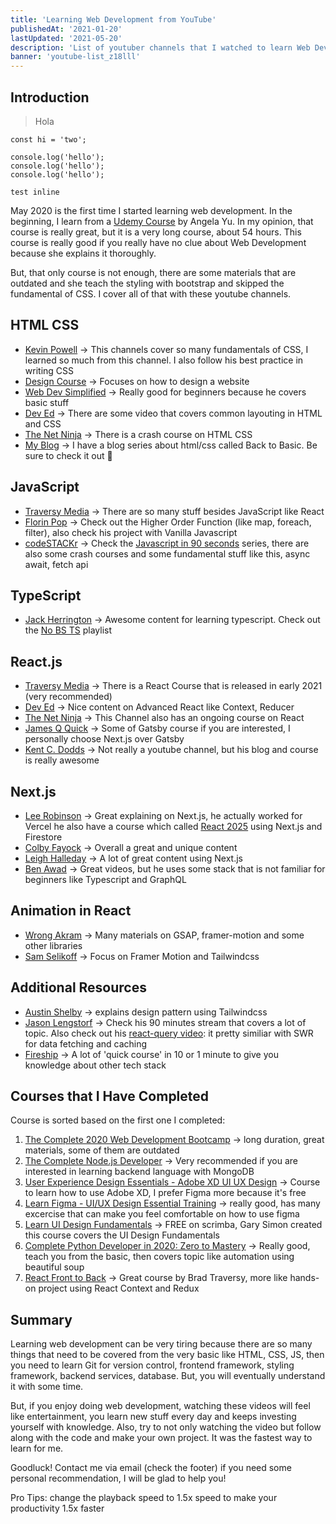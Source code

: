 ```yaml
---
title: 'Learning Web Development from YouTube'
publishedAt: '2021-01-20'
lastUpdated: '2021-05-20'
description: 'List of youtuber channels that I watched to learn Web Development.'
banner: 'youtube-list_z18lll'
---
```


## Introduction

> Hola

```tsx {3, 5}
const hi = 'two';

console.log('hello');
console.log('hello');
console.log('hello');
```

`test inline`

May 2020 is the first time I started learning web development. In the beginning, I learn from a [Udemy Course](https://www.udemy.com/course/the-complete-web-development-bootcamp/) by Angela Yu. In my opinion, that course is really great, but it is a very long course, about 54 hours. This course is really good if you really have no clue about Web Development because she explains it thoroughly.

But, that only course is not enough, there are some materials that are outdated and she teach the styling with bootstrap and skipped the fundamental of CSS. I cover all of that with these youtube channels.

## HTML CSS

- [Kevin Powell](https://www.youtube.com/channel/UCJZv4d5rbIKd4QHMPkcABCw) → This channels cover so many fundamentals of CSS, I learned so much from this channel. I also follow his best practice in writing CSS
- [Design Course](https://www.youtube.com/channel/UCVyRiMvfUNMA1UPlDPzG5Ow) → Focuses on how to design a website
- [Web Dev Simplified](https://www.youtube.com/channel/UCFbNIlppjAuEX4znoulh0Cw) → Really good for beginners because he covers basic stuff
- [Dev Ed](https://www.youtube.com/c/DevEd/videos) → There are some video that covers common layouting in HTML and CSS
- [The Net Ninja](https://www.youtube.com/c/TheNetNinja/featured) → There is a crash course on HTML CSS
- [My Blog](/blog) → I have a blog series about html/css called Back to Basic. Be sure to check it out 🥳

## JavaScript

- [Traversy Media](https://www.youtube.com/channel/UC29ju8bIPH5as8OGnQzwJyA) → There are so many stuff besides JavaScript like React
- [Florin Pop](https://www.youtube.com/channel/UCeU-1X402kT-JlLdAitxSMA) → Check out the Higher Order Function (like map, foreach, filter), also check his project with Vanilla Javascript
- [codeSTACKr](https://www.youtube.com/c/codeSTACKr/videos) → Check the [Javascript in 90 seconds](https://www.youtube.com/watch?v=bGDK1rpykOQ) series, there are also some crash courses and some fundamental stuff like this, async await, fetch api

## TypeScript

- [Jack Herrington](https://youtube.com/c/JackHerrington) → Awesome content for learning typescript. Check out the [No BS TS](https://youtube.com/playlist?list=PLNqp92_EXZBJYFrpEzdO2EapvU0GOJ09n) playlist

## React.js

- [Traversy Media](https://www.youtube.com/channel/UC29ju8bIPH5as8OGnQzwJyA) → There is a React Course that is released in early 2021 (very recommended)
- [Dev Ed](https://www.youtube.com/c/DevEd/videos) → Nice content on Advanced React like Context, Reducer
- [The Net Ninja](https://www.youtube.com/c/TheNetNinja/featured) → This Channel also has an ongoing course on React
- [James Q Quick](https://www.youtube.com/channel/UC-T8W79DN6PBnzomelvqJYw) → Some of Gatsby course if you are interested, I personally choose Next.js over Gatsby
- [Kent C. Dodds](https://kentcdodds.com/) → Not really a youtube channel, but his blog and course is really awesome

## Next.js

- [Lee Robinson](https://www.youtube.com/channel/UCZMli3czZnd1uoc1ShTouQw) → Great explaining on Next.js, he actually worked for Vercel he also have a course which called [React 2025](https://www.youtube.com/watch?v=JCOPVq2AYXc&list=PL6bwFJ82M6FXgctyoWXqj7H0GK8_YIeF1) using Next.js and Firestore
- [Colby Fayock](https://youtube.com/colbz) → Overall a great and unique content
- [Leigh Halleday](https://youtube.com/c/leighhalliday) → A lot of great content using Next.js
- [Ben Awad](https://www.youtube.com/channel/UC-8QAzbLcRglXeN_MY9blyw) → Great videos, but he uses some stack that is not familiar for beginners like Typescript and GraphQL

## Animation in React

- [Wrong Akram](https://www.youtube.com/channel/UCqrxiLP9RHz2GxDJaZuTRBw) → Many materials on GSAP, framer-motion and some other libraries
- [Sam Selikoff](https://www.youtube.com/c/SamSelikoff/videos) → Focus on Framer Motion and Tailwindcss

## Additional Resources

- [Austin Shelby](https://www.youtube.com/channel/UCGyjrq09z9tblkAzvsHtHtg) → explains design pattern using Tailwindcss
- [Jason Lengstorf](https://www.youtube.com/channel/UCnty0z0pNRDgnuoirYXnC5A) → Check his 90 minutes stream that covers a lot of topic. Also check out his [react-query video](https://www.youtube.com/watch?v=DocXo3gqGdI&t=3837s): it pretty similiar with SWR for data fetching and caching
- [Fireship](https://www.youtube.com/channel/UCsBjURrPoezykLs9EqgamOA) → A lot of 'quick course' in 10 or 1 minute to give you knowledge about other tech stack

## Courses that I Have Completed

Course is sorted based on the first one I completed:

1. [The Complete 2020 Web Development Bootcamp](https://www.udemy.com/course/the-complete-web-development-bootcamp/) → long duration, great materials, some of them are outdated
2. [The Complete Node.js Developer](https://www.udemy.com/course/the-complete-nodejs-developer-course-2/) → Very recommended if you are interested in learning backend language with MongoDB
3. [User Experience Design Essentials - Adobe XD UI UX Design](https://www.udemy.com/course/ui-ux-web-design-using-adobe-xd/) → Course to learn how to use Adobe XD, I prefer Figma more because it's free
4. [Learn Figma - UI/UX Design Essential Training](https://www.udemy.com/course/learn-figma/) → really good, has many excercise that can make you feel comfortable on how to use figma
5. [Learn UI Design Fundamentals](https://www.google.com/url?sa=t&rct=j&q=&esrc=s&source=web&cd=&cad=rja&uact=8&ved=2ahUKEwju3-Lv1KnuAhWCX3wKHff6BmQQFjAAegQIAhAC&url=https%3A%2F%2Fscrimba.com%2Flearn%2Fdesign&usg=AOvVaw0APhC4yWLlXDOfQk0cDMAO) → FREE on scrimba, Gary Simon created this course covers the UI Design Fundamentals
6. [Complete Python Developer in 2020: Zero to Mastery](https://www.udemy.com/course/complete-python-developer-zero-to-mastery/) → Really good, teach you from the basic, then covers topic like automation using beautiful soup
7. [React Front to Back](https://www.udemy.com/course/modern-react-front-to-back/) → Great course by Brad Traversy, more like hands-on project using React Context and Redux

## Summary

Learning web development can be very tiring because there are so many things that need to be covered from the very basic like HTML, CSS, JS, then you need to learn Git for version control, frontend framework, styling framework, backend services, database. But, you will eventually understand it with some time.

But, if you enjoy doing web development, watching these videos will feel like entertainment, you learn new stuff every day and keeps investing yourself with knowledge. Also, try to not only watching the video but follow along with the code and make your own project. It was the fastest way to learn for me.

Goodluck! Contact me via email (check the footer) if you need some personal recommendation, I will be glad to help you!

Pro Tips: change the playback speed to 1.5x speed to make your productivity 1.5x faster
